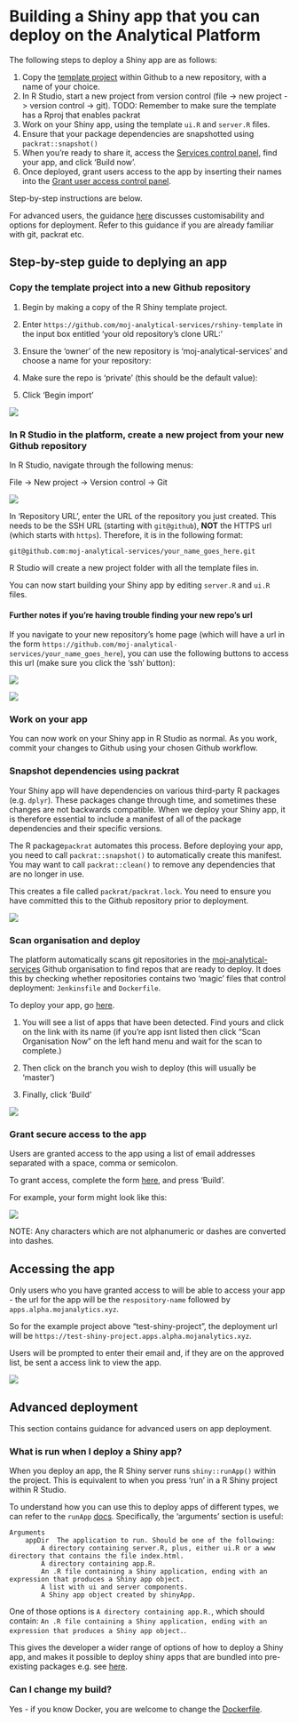 # Building a Shiny app that you can deploy on the Analytical Platform

The following steps to deploy a Shiny app are as follows:

1. Copy the [template project](https://github.com/moj-analytical-services/rshiny-example) within Github to a new repository, with a name of your choice.
2. In R Studio, start a new project from version control (file -> new project -> version control -> git).   TODO:  Remember to make sure the template has a Rproj that enables packrat
3. Work on your Shiny app, using the template `ui.R` and `server.R` files.  
4. Ensure that your package dependencies are snapshotted using `packrat::snapshot()`
5. When you're ready to share it, access the [Services control panel](https://jenkins.services.alpha.mojanalytics.xyz/), find your app, and click 'Build now'.
6. Once deployed, grant users access to the app by inserting their names into the [Grant user access control panel](https://controlpanel.services.alpha.mojanalytics.xyz/).

Step-by-step instructions are below. 

For advanced users, the guidance [here][Advanced deployment] discusses customisability and options for deployment.  Refer to this guidance if you are already familiar with git, packrat etc.

## Step-by-step guide to deplying an app

### Copy the template project into a new Github repository

1. Begin by making a copy of the R Shiny template project.  

2. Enter `https://github.com/moj-analytical-services/rshiny-template` in the input box entitled 'your old repository’s clone URL:'

3. Ensure the 'owner' of the new repository is 'moj-analytical-services' and choose a name for your repository:

4. Make sure the repo is 'private' (this should be the default value):

5. Click 'Begin import'


![](images/github_shiny_import.gif)


### In R Studio in the platform, create a new project from your new Github repository

In R Studio, navigate through the following menus:

File -> New project -> Version control -> Git

![](images/github_shiny_rstudio.gif)

In 'Repository URL', enter the URL of the repository you just created.  This needs to be the SSH URL (starting with `git@github`), **NOT** the HTTPS url (which starts with `https`). Therefore, it is in the following format:

```
git@github.com:moj-analytical-services/your_name_goes_here.git
```

R Studio will create a new project folder with all the template files in.  

You can now start building your Shiny app by editing `server.R` and `ui.R` files.

#### Further notes if you're having trouble finding your new repo's url

If you navigate to your new repository's home page (which will have a url in the form `https://github.com/moj-analytical-services/your_name_goes_here`), you can use the following buttons to access this url (make sure you click the 'ssh' button):

![](images/use_ssh.PNG)

![](images/ssh_url.PNG)


### Work on your app

You can now work on your Shiny app in R Studio as normal.  As you work, commit your changes to Github using your chosen Github workflow.

### Snapshot dependencies using packrat

Your Shiny app will have dependencies on various third-party R packages (e.g. `dplyr`).  These packages change through time, and sometimes these changes are not backwards compatible.  When we deploy your Shiny app, it is therefore essential to include a manifest of all of the package dependencies and their specific versions. 

The R package`packrat` automates this process.  Before deploying your app, you need to call `packrat::snapshot()` to automatically create this manifest.  You may want to call `packrat::clean()` to remove any dependencies that are no longer in use.

This creates a file called `packrat/packrat.lock`.  You need to ensure you have committed this to the Github repository prior to deployment.

![](images/github_packrat_snapshot.gif)

### Scan organisation and deploy

The platform automatically scans git repositories in the [moj-analytical-services](https://github.com/moj-analytical-services/) Github organisation to find repos that are ready to deploy.  It does this by checking whether repositories contains two 'magic' files that control deployment:  `Jenkinsfile` and `Dockerfile`.

To deploy your app, go [here](https://jenkins.services.alpha.mojanalytics.xyz/job/moj-analytical-services-github/).  

1. You will see a list of apps that have been detected.  Find yours and click on the link with its name (if you're app isnt listed then click "Scan Organisation Now" on the left hand menu and wait for the scan to complete.)

2. Then click on the branch you wish to deploy (this will usually be 'master')

3. Finally, click 'Build'

![](images/jenkins_build.gif)



### Grant secure access to the app

Users are granted access to the app using a list of email addresses separated with a space, comma or semicolon.

To grant access, complete the form [here](https://controlpanel.services.alpha.mojanalytics.xyz/job/grant-access-to-app/build?delay=0sec), and press 'Build'.

For example, your form might look like this:

![](images/jenkins_email.gif)

NOTE:  Any characters which are not alphanumeric or dashes are converted into dashes.  



## Accessing the app

Only users who you have granted access to will be able to access your app - the url for the app will be the `respository-name` followed by `apps.alpha.mojanalytics.xyz`. 

So for the example project above "test-shiny-project", the deployment url will be `https://test-shiny-project.apps.alpha.mojanalytics.xyz`. 

Users will be prompted to enter their email and, if they are on the approved list, be sent a access link to view the app. 

![](images/shiny_app_auth.gif)



## Advanced deployment

This section contains guidance for advanced users on app deployment.

### What is run when I deploy a Shiny app?

When you deploy an app, the R Shiny server runs `shiny::runApp()` within the project.  This is equivalent to when you press 'run' in a R Shiny project within R Studio.

To understand how you can use this to deploy apps of different types, we can refer to the `runApp` [docs](https://shiny.rstudio.com/reference/shiny/latest/runApp.html).  Specifically, the 'arguments' section is useful:

```
Arguments
	appDir	The application to run. Should be one of the following:
		A directory containing server.R, plus, either ui.R or a www directory that contains the file index.html.
		A directory containing app.R.
		An .R file containing a Shiny application, ending with an expression that produces a Shiny app object.
		A list with ui and server components.
		A Shiny app object created by shinyApp.
```

One of those options is `A directory containing app.R.`, which should contain: `An .R file containing a Shiny application, ending with an expression that produces a Shiny app object.`.

This gives the developer a wider range of options of how to deploy a Shiny app, and makes it possible to deploy shiny apps that are bundled into pre-existing packages e.g. see [here](https://github.com/RobinL/costmodelr/blob/b328902026bd1cce5d17b487e310c59725ea4d62/R/shiny_explorer.r#L20).

### Can I change my build?

Yes - if you know Docker, you are welcome to change the
[Dockerfile](https://github.com/moj-analytical-services/rshiny-template/blob/master/Dockerfile).
